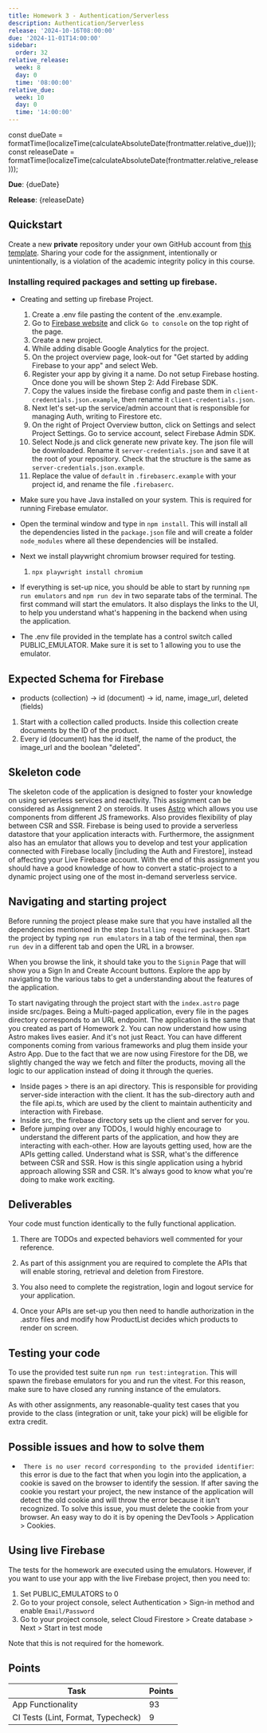 ```yaml
---
title: Homework 3 - Authentication/Serverless
description: Authentication/Serverless
release: '2024-10-16T08:00:00'
due: '2024-11-01T14:00:00'
sidebar:
  order: 32
relative_release:
  week: 8
  day: 0
  time: '08:00:00'
relative_due:
  week: 10
  day: 0
  time: '14:00:00'
---
```




const dueDate = formatTime(localizeTime(calculateAbsoluteDate(frontmatter.relative_due)));
const releaseDate = formatTime(localizeTime(calculateAbsoluteDate(frontmatter.relative_release)));

<DueDate relativeDate={frontmatter.relative_due} />
<DueDate relativeDate={frontmatter.relative_release} label="Release" />

**Due**: {dueDate}

**Release**: {releaseDate}

## Quickstart

Create a new **private** repository under your own GitHub account
from [this template](https://github.com/swad-cs-uic/homework3-f24). Sharing your
code for the assignment, intentionally or unintentionally, is a violation of the
academic integrity policy in this course.

### Installing required packages and setting up firebase.

- Creating and setting up firebase Project.

  1.  Create a .env file pasting the content of the .env.example.
  1.  Go to [Firebase website](https://firebase.google.com) and click `Go to console` on the top right of the page.
  1.  Create a new project.
  1.  While adding disable Google Analytics for the project.
  1.  On the project overview page, look-out for "Get started by adding Firebase to your app" and select Web.
  1.  Register your app by giving it a name. Do not setup Firebase hosting. Once done you will be shown Step 2: Add Firebase SDK.
  1.  Copy the values inside the firebase config and paste them in `client-credentials.json.example`, then rename it `client-credentials.json`.
  1.  Next let's set-up the service/admin account that is responsible for managing Auth, writing to Firestore etc.
  1.  On the right of Project Overview button, click on Settings and select Project Settings. Go to service account, select Firebase Admin SDK.
  1.  Select Node.js and click generate new private key. The json file will be downloaded. Rename it `server-credentials.json` and save it at the root of your repository. Check that the structure is the same as `server-credentials.json.example`.
  1.  Replace the value of `default` in `.firebaserc.example` with your project id, and rename the file `.firebaserc`.

- Make sure you have Java installed on your system. This is required for running Firebase emulator.
- Open the terminal window and type in `npm install`. This will install all the dependencies listed in the `package.json` file and will create a folder `node_modules` where all these dependencies will be installed.
- Next we install playwright chromium browser required for testing.
  1. `npx playwright install chromium`
- If everything is set-up nice, you should be able to start by running `npm run emulators` and `npm run dev` in two separate tabs of the terminal. The first command will start the emulators. It also displays the links to the UI, to help you understand what's happening in the backend when using the application.
- The .env file provided in the template has a control switch called PUBLIC_EMULATOR. Make sure it is set to 1 allowing you to use the emulator.

## Expected Schema for Firebase

- products (collection) -> id (document) -> id, name, image_url, deleted (fields)

1. Start with a collection called products. Inside this collection create documents by the ID of the product.
2. Every id (document) has the id itself, the name of the product, the image_url and the boolean "deleted".

## Skeleton code

The skeleton code of the application is designed to foster your knowledge on using serverless services and reactivity. This assignment can be considered as Assignment 2 on steroids. It uses [Astro](https://astro.build/) which allows you use components from different JS frameworks. Also provides flexibility of play between CSR and SSR. Firebase is being used to provide a serverless datastore that your application interacts with. Furthermore, the assignment also has an emulator that allows you to develop and test your application connected with Firebase locally [including the Auth and Firestore], instead of affecting your Live Firebase account. With the end of this assignment you should have a good knowledge of how to convert a static-project to a dynamic project using one of the most in-demand serverless service.

## Navigating and starting project

Before running the project please make sure that you have installed all the dependencies mentioned in the step `Installing required packages`. Start the project by typing `npm run emulators` in a tab of the terminal, then `npm run dev` in a different tab and open the URL in a browser.

When you browse the link, it should take you to the `Signin` Page that will show you a Sign In and Create Account buttons. Explore the app by navigating to the various tabs to get a understanding about the features of the application.

To start navigating through the project start with the `index.astro` page inside src/pages. Being a Multi-paged application, every file in the pages directory corresponds to an URL endpoint.
The application is the same that you created as part of Homework 2. You can now understand how using Astro makes lives easier. And it's not just React. You can have different components coming from various frameworks and plug them inside your Astro App.
Due to the fact that we are now using Firestore for the DB, we slightly changed the way we fetch and filter the products, moving all the logic to our application instead of doing it through the queries.

- Inside pages > there is an api directory. This is responsible for providing server-side interaction with the client. It has the sub-directory auth and the file api.ts, which are used by the client to maintain authenticity and interaction with Firebase.
- Inside src, the firebase directory sets up the client and server for you.
- Before jumping over any TODOs, I would highly encourage to understand the different parts of the application, and how they are interacting with each-other. How are layouts getting used, how are the APIs getting called. Understand what is SSR, what's the difference between CSR and SSR. How is this single application using a hybrid approach allowing SSR and CSR. It's always good to know what you're doing to make work exciting.

## Deliverables

Your code must function identically to the fully functional application.

1. There are TODOs and expected behaviors well commented for your reference.

2. As part of this assignment you are required to complete the APIs that will enable storing, retrieval and deletion from Firestore.

3. You also need to complete the registration, login and logout service for your application.

4. Once your APIs are set-up you then need to handle authorization in the .astro files and modify how ProductList decides which products to render on screen.

## Testing your code

To use the provided test suite run `npm run test:integration`. This will spawn the firebase emulators for you and run the vitest. For this reason, make sure to have closed any running instance of the emulators.

As with other assignments, any reasonable-quality test cases that you provide to the class (integration or unit, take your pick) will be eligible for extra credit.

## Possible issues and how to solve them

- ` There is no user record corresponding to the provided identifier`: this error is due to the fact that when you login into the application, a cookie is saved on the browser to identify the session. If after saving the cookie you restart your project, the new instance of the application will detect the old cookie and will throw the error because it isn't recognized. To solve this issue, you must delete the cookie from your browser. An easy way to do it is by opening the DevTools > Application > Cookies.

## Using live Firebase

The tests for the homework are executed using the emulators. However, if you want to use your app with the live Firebase project, then you need to:

1. Set PUBLIC_EMULATORS to 0
1. Go to your project console, select Authentication > Sign-in method and enable `Email/Password`
1. Go to your project console, select Cloud Firestore > Create database > Next > Start in test mode

Note that this is not required for the homework.

## Points

| Task                               | Points |
| ---------------------------------- | ------ |
| App Functionality                  | 93     |
| CI Tests (Lint, Format, Typecheck) | 9      |
